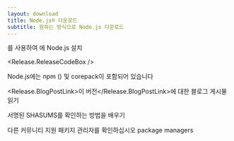 ```yaml
---
layout: download
title: Node.js® 다운로드
subtitle: 원하는 방식으로 Node.js 다운로드
---
```


<section>
  <Release.PlatformDropdown />를 사용하여 <Release.OperatingSystemDropdown />에 Node.js <Release.VersionDropdown /> 설치

  <Release.ReleaseCodeBox />
</section>

<section>
  Node.js에는 <LinkWithArrow href="https://npmjs.com">npm</LinkWithArrow> (<Release.NpmVersion />) 및 corepack이 포함되어 있습니다

  <Release.BlogPostLink>이 버전</Release.BlogPostLink>에 대한 블로그 게시물 읽기

  서명된 SHASUMS를 확인하는 방법을 배우기

  다른 커뮤니티 지원 패키지 관리자를 확인하십시오 <LinkWithArrow href="/download/package-manager/all">package managers</LinkWithArrow>
</section>
